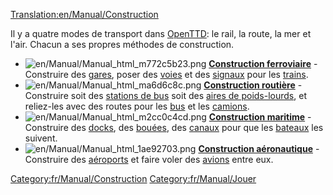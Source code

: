 [[Translation:en/Manual/Construction]]
{{fr/Manual/Table des matières}}

Il y a quatre modes de transport dans [[fr/Manual/Main Page|OpenTTD]]: le rail, la route, la mer et l'air. Chacun a ses propres méthodes de construction.

*[[File:en/Manual/Manual html m772c5b23.png]] '''[[fr/Manual/Construction Ferroviaire|Construction ferroviaire]]''' - Construire des [[fr/Manual/Gares ferroviaires|gares]], poser des [[fr/Manual/Construction de voies|voies]] et des [[fr/Manual/Signaux|signaux]] pour les [[fr/Manual/Trains|trains]].
*[[File:en/Manual/Manual html ma6d6c8c.png]] '''[[fr/Manual/Construction Routière|Construction routière]]''' - Construire soit des [[fr/Manual/Aire de chargement#zone-de-chargement-de-bus|stations de bus]] soit des [[fr/Manual/Aire de chargement#zone-de-chargement-de-poids-lourds|aires de poids-lourds]], et reliez-les avec des routes pour les [[fr/Manual/Base Set/Road Vehicles/Bus|bus]] et les [[fr/Manual/Véhicules routiers|camions]].
*[[File:en/Manual/Manual html m2cc0c4cd.png]] '''[[fr/Manual/Construction Maritime|Construction maritime]]''' - Construire des [[fr/Manual/Docks|docks]], des [[fr/Manual/Points de contrôle|bouées]], des [[fr/Manual/Docks|canaux]] pour que les [[fr/Manual/Bateaux|bateaux]] les suivent.
*[[File:en/Manual/Manual html 1ae92703.png]] '''[[fr/Manual/Construction Aéroportuaire|Construction aéronautique]]''' - Construire des [[fr/Manual/Aéroports|aéroports]] et faire voler des [[fr/Manual/Avions|avions]] entre eux.

[[Category:fr/Manual/Construction]]
[[Category:fr/Manual/Jouer]]